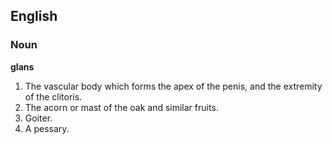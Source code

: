 ==English==

===Noun===

'''glans'''

#The vascular body which forms the apex of the penis, and the extremity of the clitoris.
#The acorn or mast of the oak and similar fruits.
#Goiter.
#A pessary.
